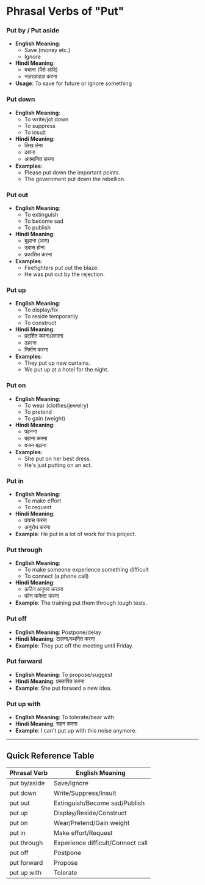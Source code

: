 # Phrasal Verbs of "Put" 


### Put by / Put aside
- **English Meaning**: 
  - Save (money etc.)
  - Ignore
- **Hindi Meaning**:
  - बचाना (पैसे आदि)
  - नज़रअंदाज़ करना
- **Usage**: To save for future or ignore something

### Put down
- **English Meaning**:
  - To write/jot down
  - To suppress
  - To insult
- **Hindi Meaning**:
  - लिख लेना
  - दबाना
  - अपमानित करना
- **Examples**:
  - Please put down the important points.
  - The government put down the rebellion.

### Put out
- **English Meaning**:
  - To extinguish
  - To become sad
  - To publish
- **Hindi Meaning**:
  - बुझाना (आग)
  - उदास होना
  - प्रकाशित करना
- **Examples**:
  - Firefighters put out the blaze.
  - He was put out by the rejection.

### Put up
- **English Meaning**:
  - To display/fix
  - To reside temporarily
  - To construct
- **Hindi Meaning**:
  - प्रदर्शित करना/लगाना
  - ठहरना
  - निर्माण करना
- **Examples**:
  - They put up new curtains.
  - We put up at a hotel for the night.

### Put on
- **English Meaning**:
  - To wear (clothes/jewelry)
  - To pretend
  - To gain (weight)
- **Hindi Meaning**:
  - पहनना
  - बहाना करना
  - वजन बढ़ाना
- **Examples**:
  - She put on her best dress.
  - He's just putting on an act.

### Put in
- **English Meaning**:
  - To make effort
  - To request
- **Hindi Meaning**:
  - प्रयास करना
  - अनुरोध करना
- **Example**: He put in a lot of work for this project.

### Put through
- **English Meaning**: 
  - To make someone experience something difficult
  - To connect (a phone call)
- **Hindi Meaning**:
  - कठिन अनुभव कराना
  - फोन कनेक्ट करना
- **Example**: The training put them through tough tests.

### Put off
- **English Meaning**: Postpone/delay
- **Hindi Meaning**: टालना/स्थगित करना
- **Example**: They put off the meeting until Friday.

### Put forward
- **English Meaning**: To propose/suggest
- **Hindi Meaning**: प्रस्तावित करना
- **Example**: She put forward a new idea.

### Put up with
- **English Meaning**: To tolerate/bear with
- **Hindi Meaning**: सहन करना
- **Example**: I can't put up with this noise anymore.

---

## Quick Reference Table

| Phrasal Verb  | English Meaning |
|--------------|-----------------|
| put by/aside | Save/Ignore |
| put down     | Write/Suppress/Insult |
| put out      | Extinguish/Become sad/Publish |
| put up       | Display/Reside/Construct |
| put on       | Wear/Pretend/Gain weight |
| put in       | Make effort/Request |
| put through  | Experience difficult/Connect call |
| put off      | Postpone |
| put forward  | Propose |
| put up with  | Tolerate |
